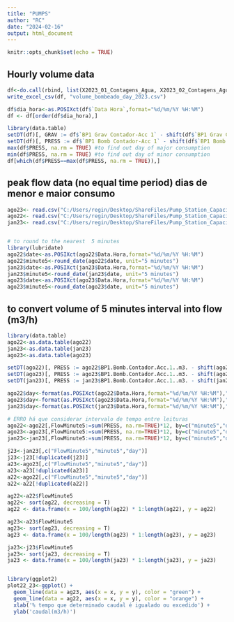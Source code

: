 ---
title: "PUMPS"
author: "RC"
date: "2024-02-16"
output: html_document
---

```{r setup, include=FALSE}
knitr::opts_chunk$set(echo = TRUE)
```

## Hourly volume data 

```{r}
df<-do.call(rbind, list(X2023_01_Contagens_Agua, X2023_02_Contagens_Agua, X2023_03_Contagens_Agua, X2023_04_Contagens_Agua, X2023_05_Contagens_Agua,X2023_06_Contagens_Agua, X2023_07_Contagens_Agua, X2023_08_Contagens_Agua, X2023_09_Contagens_Agua, X2023_10_Contagens_Agua, X2023_11_Contagens_Agua, X2023_12_Contagens_Agua))
write_excel_csv(df, "volume_bombeado_day_2023.csv")

df$dia_hora<-as.POSIXct(df$`Data Hora`,format="%d/%m/%Y %H:%M")
df <- df[order(df$dia_hora),]

library(data.table)
setDT(df)[, GRAV := df$`BP1 Grav Contador-Acc 1` - shift(df$`BP1 Grav Contador-Acc 1`)]
setDT(df)[, PRESS := df$`BP1 Bomb Contador-Acc 1` - shift(df$`BP1 Bomb Contador-Acc 1`)]
max(df$PRESS, na.rm = TRUE) #to find out day of major consumption
min(df$PRESS, na.rm = TRUE) #to find out day of minor consumption
df[which(df$PRESS==max(df$PRESS, na.rm = TRUE)),]

```

## peak flow data (no equal time period) dias de menor e maior consumo
```{r}
ago23<- read.csv("C:/Users/regin/Desktop/ShareFiles/Pump_Station_Capacity/02_03_Agosto_2023_caudal.csv", encoding = "UTF-8", sep = ";")
ago22<- read.csv("C:/Users/regin/Desktop/ShareFiles/Pump_Station_Capacity/01a08_Agosto_2022_Volume.csv", encoding = "UTF-8", sep = ";")
jan23<- read.csv("C:/Users/regin/Desktop/ShareFiles/Pump_Station_Capacity/02_03_Janeiro_2023_Volumes.csv", encoding = "UTF-8", sep = ";")


# to round to the nearest  5 minutes
library(lubridate)
ago22$date<-as.POSIXct(ago22$Data.Hora,format="%d/%m/%Y %H:%M")
ago22$minute5<-round_date(ago22$date, unit="5 minutes")
jan23$date<-as.POSIXct(jan23$Data.Hora,format="%d/%m/%Y %H:%M")
jan23$minute5<-round_date(jan23$date, unit="5 minutes")
ago23$date<-as.POSIXct(ago23$Data.Hora,format="%d/%m/%Y %H:%M")
ago23$minute5<-round_date(ago23$date, unit="5 minutes")
```

## to convert volume of 5 minutes interval into flow (m3/h)

```{r}
library(data.table)
ago22<-as.data.table(ago22)
jan23<-as.data.table(jan23)
ago23<-as.data.table(ago23)

setDT(ago22)[, PRESS := ago22$BP1.Bomb.Contador.Acc.1..m3. - shift(ago22$BP1.Bomb.Contador.Acc.1..m3.)]
setDT(ago23)[, PRESS := ago23$BP1.Bomb.Contador.Acc.1..m3. - shift(ago23$BP1.Bomb.Contador.Acc.1..m3.)]
setDT(jan23)[, PRESS := jan23$BP1.Bomb.Contador.Acc.1..m3. - shift(jan23$BP1.Bomb.Contador.Acc.1..m3.)]

ago22$day<-format(as.POSIXct(ago22$Data.Hora,format="%d/%m/%Y %H:%M"),"%d")
ago23$day<-format(as.POSIXct(ago23$Data.Hora,format="%d/%m/%Y %H:%M"),"%d")
jan23$day<-format(as.POSIXct(jan23$Data.Hora,format="%d/%m/%Y %H:%M"),"%d")

# ERRO há que considerar intervalo de tempo entre leituras
ago22<-ago22[,FlowMinute5:=sum(PRESS, na.rm=TRUE)*12, by=c("minute5","day")] 
ago23<-ago23[,FlowMinute5:=sum(PRESS, na.rm=TRUE)*12, by=c("minute5","day")]
jan23<-jan23[,FlowMinute5:=sum(PRESS, na.rm=TRUE)*12, by=c("minute5","day")]

j23<-jan23[,c("FlowMinute5","minute5","day")]
j23<-j23[!duplicated(j23)]
a23<-ago23[,c("FlowMinute5","minute5","day")]
a23<-a23[!duplicated(a23)]
a22<-ago22[,c("FlowMinute5","minute5","day")]
a22<-a22[!duplicated(a22)]

ag22<-a22$FlowMinute5
ag22<- sort(ag22, decreasing = T)
ag22 <- data.frame(x = 100/length(ag22) * 1:length(ag22), y = ag22)

ag23<-a23$FlowMinute5
ag23<- sort(ag23, decreasing = T)
ag23 <- data.frame(x = 100/length(ag23) * 1:length(ag23), y = ag23)

ja23<-j23$FlowMinute5
ja23<- sort(ja23, decreasing = T)
ja23 <- data.frame(x = 100/length(ja23) * 1:length(ja23), y = ja23)


library(ggplot2)
plot22_23<-ggplot() + 
  geom_line(data = ag23, aes(x = x, y = y), color = "green") +
  geom_line(data = ag22, aes(x = x, y = y), color = "orange") +
  xlab('% tempo que determinado caudal é igualado ou excedido') +
  ylab('caudal(m3/h)')




```

```{r}



```

